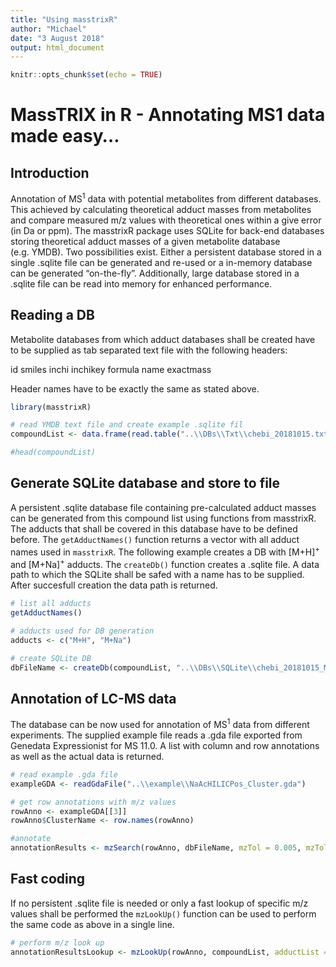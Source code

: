 ```yaml
---
title: "Using masstrixR"
author: "Michael"
date: "3 August 2018"
output: html_document
---
```


```r
knitr::opts_chunk$set(echo = TRUE)
```
# MassTRIX in R - Annotating MS1 data made easy...

## Introduction

Annotation of MS^1^ data with potential metabolites from different databases. This achieved by calculating theoretical adduct masses from metabolites and compare measured m/z values with theoretical ones within a give error (in Da or ppm).
The masstrixR package uses SQLite for back-end databases storing theoretical adduct masses of a given metabolite database (e.g. YMDB). Two possibilities exist. Either a persistent database stored in a single .sqlite file can be generated and re-used or a in-memory database can be generated "on-the-fly". Additionally, large database stored in a .sqlite file can be read into memory for enhanced performance.

## Reading a DB

Metabolite databases from which adduct databases shall be created have to be supplied as tab separated text file with the following headers:

id	smiles	inchi	inchikey	formula	name	exactmass

Header names have to be exactly the same as stated above.

```r
library(masstrixR)

# read YMDB text file and create example .sqlite fil
compoundList <- data.frame(read.table("..\\DBs\\Txt\\chebi_20181015.txt", sep = "\t", header = T, stringsAsFactors = F, comment.char = "_"))

#head(compoundList)
```

## Generate SQLite database and store to file

A persistent .sqlite database file containing pre-calculated adduct masses can be generated from this compound list using functions from masstrixR. The adducts that shall be covered in this database have to be defined before. The <code>getAdductNames()</code> function returns a vector with all adduct names used in <code>masstrixR</code>.
The following example creates a DB with [M+H]^+^ and [M+Na]^+^ adducts. The <code>createDb()</code> function creates a .sqlite file. A data path to which the SQLite shall be safed with a name has to be supplied. After succesfull creation the data path is returned.


```r
# list all adducts
getAdductNames()

# adducts used for DB generation
adducts <- c("M+H", "M+Na")

# create SQLite DB
dbFileName <- createDb(compoundList, "..\\DBs\\SQLite\\chebi_20181015_MH_MNa", adducts)
```

## Annotation of LC-MS data

The database can be now used for annotation of MS^1^ data from different experiments. The supplied example file reads a .gda file exported from Genedata Expressionist for MS 11.0. A list with column and row annotations as well as the actual data is returned.

```r
# read example .gda file
exampleGDA <- readGdaFile("..\\example\\NaAcHILICPos_Cluster.gda")

# get row annotations with m/z values
rowAnno <- exampleGDA[[3]]
rowAnno$ClusterName <- row.names(rowAnno)

#annotate
annotationResults <- mzSearch(rowAnno, dbFileName, mzTol = 0.005, mzTolType = "abs")

```

## Fast coding

If no persistent .sqlite file is needed or only a fast lookup of specific m/z values shall be performed the <code>mzLookUp()</code> function can be used to perform the same code as above in a single line.

```r
# perform m/z look up
annotationResultsLookup <- mzLookUp(rowAnno, compoundList, adductList = c("M+H", "M+Na"), mzTol = 0.005, tolType = "abs")
```


